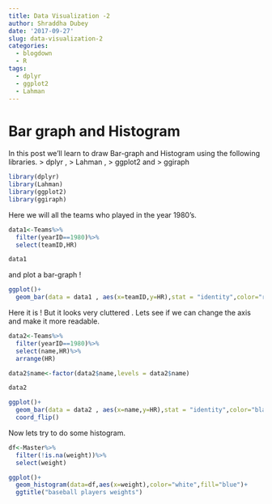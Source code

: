 ```yaml
---
title: Data Visualization -2
author: Shraddha Dubey
date: '2017-09-27'
slug: data-visualization-2
categories:
  - blogdown
  - R
tags:
  - dplyr
  - ggplot2
  - Lahman
---
```


# **Bar graph and Histogram**

In this post we'll learn to draw Bar-graph and Histogram using the following libraries.
> dplyr ,
> Lahman ,
> ggplot2 and
> ggiraph

```r
library(dplyr)
library(Lahman)
library(ggplot2)
library(ggiraph)

```

Here we will all the teams who played in the year 1980's.

```r
data1<-Teams%>%
  filter(yearID==1980)%>%
  select(teamID,HR)

data1
```  

and plot a bar-graph !

```r
ggplot()+
  geom_bar(data = data1 , aes(x=teamID,y=HR),stat = "identity",color="red",fill="blue")
```

Here it is !
But it looks very cluttered . Lets see if we can change the axis and make it more readable.

```r
data2<-Teams%>%
  filter(yearID==1980)%>%
  select(name,HR)%>%
  arrange(HR)

data2$name<-factor(data2$name,levels = data2$name)

data2
```

```r
ggplot()+
  geom_bar(data = data2 , aes(x=name,y=HR),stat = "identity",color="black",fill="light blue")+
  coord_flip()

```

Now lets try to do some histogram.

```r
df<-Master%>%
  filter(!is.na(weight))%>%
  select(weight)

```

```r
ggplot()+
  geom_histogram(data=df,aes(x=weight),color="white",fill="blue")+
  ggtitle("baseball players weights")

```

